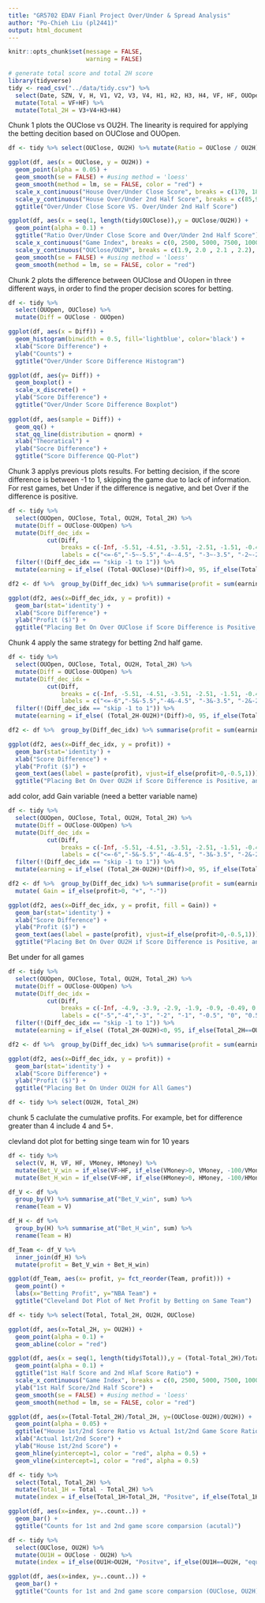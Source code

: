 ```yaml
---
title: "GR5702 EDAV Fianl Project Over/Under & Spread Analysis"
author: "Po-Chieh Liu (pl2441)"
output: html_document
---
```


```r
knitr::opts_chunk$set(message = FALSE,
                      warning = FALSE)
```



```r
# generate total score and total 2H score
library(tidyverse)
tidy <- read_csv("../data/tidy.csv") %>% 
  select(Date, SZN, V, H, V1, V2, V3, V4, H1, H2, H3, H4, VF, HF, OUOpen, OUClose, OU2H, VMoney, HMoney) %>% 
  mutate(Total = VF+HF) %>% 
  mutate(Total_2H = V3+V4+H3+H4) 
```

Chunk 1 plots the OUClose vs OU2H. The linearity is required for applying the betting decition based on OUClose and OUOpen.

```r
df <- tidy %>% select(OUClose, OU2H) %>% mutate(Ratio = OUClose / OU2H)

ggplot(df, aes(x = OUClose, y = OU2H)) +
  geom_point(alpha = 0.05) +
  geom_smooth(se = FALSE) + #using method = 'loess'
  geom_smooth(method = lm, se = FALSE, color = "red") + 
  scale_x_continuous("House Over/Under Close Score", breaks = c(170, 180, 190, 200, 210, 220, 230, 240), labels = c("170", "180", "190", "200", "210", "220", "230", "240")) +
  scale_y_continuous("House Over/Under 2nd Half Score", breaks = c(85,90,95,100,105,110,115,120), labels = c("85","90","95","100","105","110","115","120")) +
  ggtitle("Over/Under Close Score VS. Over/Under 2nd Half Score")

ggplot(df, aes(x = seq(1, length(tidy$OUClose)),y = OUClose/OU2H)) +
  geom_point(alpha = 0.1) +
  ggtitle("Ratio Over/Under Close Score and Over/Under 2nd Half Score") +
  scale_x_continuous("Game Index", breaks = c(0, 2500, 5000, 7500, 10000, 12500), labels = c("0", "2500", "5000", "7500", "10000", "12500")) +
  scale_y_continuous("OUClose/OU2H", breaks = c(1.9, 2.0 , 2.1 , 2.2), labels = c("1.9", "2.0" , "2.1" , "2.2")) +
  geom_smooth(se = FALSE) + #using method = 'loess'
  geom_smooth(method = lm, se = FALSE, color = "red") 
```

Chunk 2 plots the difference between OUClose and OUopen in three different ways, in order to find the proper decision scores for betting. 

```r
df <- tidy %>% 
  select(OUOpen, OUClose) %>%
  mutate(Diff = OUClose - OUOpen)

ggplot(df, aes(x = Diff)) +
  geom_histogram(binwidth = 0.5, fill='lightblue', color='black') +
  xlab("Score Difference") + 
  ylab("Counts") +
  ggtitle("Over/Under Score Difference Histogram")

ggplot(df, aes(y= Diff)) + 
  geom_boxplot() +
  scale_x_discrete() + 
  ylab("Score Difference") +
  ggtitle("Over/Under Score Difference Boxplot")
  
ggplot(df, aes(sample = Diff)) +
  geom_qq() +
  stat_qq_line(distribution = qnorm) +
  xlab("Theoratical") +
  ylab("Socre Difference") +
  ggtitle("Score Difference QQ-Plot")
```

Chunk 3 applys previous plots results. For betting decision, if the score difference is between -1 to 1, skipping the game due to lack of information. For rest games, bet Under if the difference is negative, and bet Over if the difference is positive.

```r
df <- tidy %>% 
  select(OUOpen, OUClose, Total, OU2H, Total_2H) %>%
  mutate(Diff = OUClose-OUOpen) %>% 
  mutate(Diff_dec_idx = 
           cut(Diff,
               breaks = c(-Inf, -5.51, -4.51, -3.51, -2.51, -1.51, -0.49, 0.49, 1.51, 2.51, 3.51, 4.51, 5.51, Inf), 
               labels = c("<=-6","-5~-5.5","-4~-4.5", "-3~-3.5", "-2~-2.5", "-0.5~-1.5", "skip -1 to 1", "0.5~1.5", "2~2.5", "3~3.5","4~4.5", "5~5.5", ">=6"))) %>%
  filter(!(Diff_dec_idx == "skip -1 to 1")) %>%
  mutate(earning = if_else( (Total-OUClose)*(Diff)>0, 95, if_else(Total==OUClose, 0, -100) ) )

df2 <- df %>%  group_by(Diff_dec_idx) %>% summarise(profit = sum(earning))

ggplot(df2, aes(x=Diff_dec_idx, y = profit)) +
  geom_bar(stat='identity') +
  xlab("Score Difference") +
  ylab("Profit ($)") + 
  ggtitle("Placing Bet On Over OUClose if Score Difference is Positive, and Vice Versa")
```

Chunk 4 apply the same strategy for betting 2nd half game.

```r
df <- tidy %>% 
  select(OUOpen, OUClose, Total, OU2H, Total_2H) %>%
  mutate(Diff = OUClose-OUOpen) %>% 
  mutate(Diff_dec_idx = 
           cut(Diff,
               breaks = c(-Inf, -5.51, -4.51, -3.51, -2.51, -1.51, -0.49, 0.49, 1.51, 2.51, 3.51, 4.51, 5.51, Inf), 
               labels = c("<=-6","-5&-5.5","-4&-4.5", "-3&-3.5", "-2&-2.5", "-0.5&-1.5", "skip -1 to 1", "0.5&1.5", "2&2.5", "3&3.5","4&4.5", "5&5.5", ">=6"))) %>%
  filter(!(Diff_dec_idx == "skip -1 to 1")) %>%
  mutate(earning = if_else( (Total_2H-OU2H)*(Diff)>0, 95, if_else(Total_2H==OU2H, 0, -100) ) )

df2 <- df %>%  group_by(Diff_dec_idx) %>% summarise(profit = sum(earning))

ggplot(df2, aes(x=Diff_dec_idx, y = profit)) +
  geom_bar(stat='identity') +
  xlab("Score Difference") +
  ylab("Profit ($)") + 
  geom_text(aes(label = paste(profit), vjust=if_else(profit>0,-0.5,1))) +
  ggtitle("Placing Bet On Over OU2H if Score Difference is Positive, and Vice Versa")
```

add color, add Gain variable (need a better variable name)

```r
df <- tidy %>% 
  select(OUOpen, OUClose, Total, OU2H, Total_2H) %>%
  mutate(Diff = OUClose-OUOpen) %>% 
  mutate(Diff_dec_idx = 
           cut(Diff,
               breaks = c(-Inf, -5.51, -4.51, -3.51, -2.51, -1.51, -0.49, 0.49, 1.51, 2.51, 3.51, 4.51, 5.51, Inf), 
               labels = c("<=-6","-5&-5.5","-4&-4.5", "-3&-3.5", "-2&-2.5", "-0.5&-1.5", "skip -1 to 1", "0.5&1.5", "2&2.5", "3&3.5","4&4.5", "5&5.5", ">=6"))) %>%
  filter(!(Diff_dec_idx == "skip -1 to 1")) %>%
  mutate(earning = if_else( (Total_2H-OU2H)*(Diff)>0, 95, if_else(Total_2H==OU2H, 0, -100) ) )

df2 <- df %>%  group_by(Diff_dec_idx) %>% summarise(profit = sum(earning)) %>%
  mutate( Gain = if_else(profit>0, "+", "-"))

ggplot(df2, aes(x=Diff_dec_idx, y = profit, fill = Gain)) +
  geom_bar(stat='identity') +
  xlab("Score Difference") +
  ylab("Profit ($)") + 
  geom_text(aes(label = paste(profit), vjust=if_else(profit>0,-0.5,1))) +
  ggtitle("Placing Bet On Over OU2H if Score Difference is Positive, and Vice Versa")
```

Bet under for all games

```r
df <- tidy %>% 
  select(OUOpen, OUClose, Total, OU2H, Total_2H) %>%
  mutate(Diff = OUClose-OUOpen) %>% 
  mutate(Diff_dec_idx = 
           cut(Diff,
               breaks = c(-Inf, -4.9, -3.9, -2.9, -1.9, -0.9, -0.49, 0.49, 0.9, 1.9, 2.9, 3.9, 4.9, Inf), 
               labels = c("-5","-4","-3", "-2", "-1", "-0.5", "0", "0.5", "1", "2","3", "4", "5"))) %>%
  filter(!(Diff_dec_idx == "skip -1 to 1")) %>%
  mutate(earning = if_else( (Total_2H-OU2H)<0, 95, if_else(Total_2H==OU2H, 0, -100) ) )

df2 <- df %>%  group_by(Diff_dec_idx) %>% summarise(profit = sum(earning)) %>% filter(as.numeric(Diff_dec_idx)>0)

ggplot(df2, aes(x=Diff_dec_idx, y = profit)) +
  geom_bar(stat='identity') +
  xlab("Score Difference") +
  ylab("Profit ($)") + 
  ggtitle("Placing Bet On Under OU2H for All Games")
```


```r
df <- tidy %>% select(OU2H, Total_2H)


```

chunk 5 caclulate the cumulative profits. For example, bet for difference greater than 4 include 4 and 5+.

clevland dot plot for betting singe team win for 10 years



```r
df <- tidy %>% 
  select(V, H, VF, HF, VMoney, HMoney) %>%
  mutate(Bet_V_win = if_else(VF>HF, if_else(VMoney>0, VMoney, -100/VMoney*100), if_else(VF<HF, -100, 0))) %>%
  mutate(Bet_H_win = if_else(VF<HF, if_else(HMoney>0, HMoney, -100/HMoney*100), if_else(VF>HF, -100, 0)))

df_V <- df %>%
  group_by(V) %>% summarise_at("Bet_V_win", sum) %>%
  rename(Team = V)

df_H <- df %>%
  group_by(H) %>% summarise_at("Bet_H_win", sum) %>%
  rename(Team = H)

df_Team <- df_V %>% 
  inner_join(df_H) %>%
  mutate(profit = Bet_V_win + Bet_H_win)

ggplot(df_Team, aes(x= profit, y= fct_reorder(Team, profit))) +
  geom_point() +
  labs(x="Betting Profit", y="NBA Team") +
  ggtitle("Cleveland Dot Plot of Net Profit by Betting on Same Team")
```



```r
df <- tidy %>% select(Total, Total_2H, OU2H, OUClose)

ggplot(df, aes(x=Total_2H, y= OU2H)) +
  geom_point(alpha = 0.1) +
  geom_abline(color = "red")

ggplot(df, aes(x = seq(1, length(tidy$Total)),y = (Total-Total_2H)/Total_2H)) +
  geom_point(alpha = 0.1) +
  ggtitle("1st Half Score and 2nd Hlaf Score Ratio") +
  scale_x_continuous("Game Index", breaks = c(0, 2500, 5000, 7500, 10000, 12500), labels = c("0", "2500", "5000", "7500", "10000", "12500")) +
  ylab("1st Half Score/2nd Half Score") +
  geom_smooth(se = FALSE) + #using method = 'loess'
  geom_smooth(method = lm, se = FALSE, color = "red") 

ggplot(df, aes(x=(Total-Total_2H)/Total_2H, y=(OUClose-OU2H)/OU2H)) +
  geom_point(alpha = 0.05) +
  ggtitle("House 1st/2nd Score Ratio vs Actual 1st/2nd Game Score Ratio") +
  xlab("Actual 1st/2nd Score") +
  ylab("House 1st/2nd Score") +
  geom_hline(yintercept=1, color = "red", alpha = 0.5) +
  geom_vline(xintercept=1, color = "red", alpha = 0.5)

df <- tidy %>% 
  select(Total, Total_2H) %>%
  mutate(Total_1H = Total - Total_2H) %>%
  mutate(index = if_else(Total_1H>Total_2H, "Positve", if_else(Total_1H==Total_2H, "equal", "Negative")))

ggplot(df, aes(x=index, y=..count..)) + 
  geom_bar() +
  ggtitle("Counts for 1st and 2nd game score comparsion (acutal)")

df <- tidy %>% 
  select(OUClose, OU2H) %>%
  mutate(OU1H = OUClose - OU2H) %>%
  mutate(index = if_else(OU1H>OU2H, "Positve", if_else(OU1H==OU2H, "equal", "Negative")))

ggplot(df, aes(x=index, y=..count..)) + 
  geom_bar() +
  ggtitle("Counts for 1st and 2nd game score comparsion (OUClose, OU2H)")
```